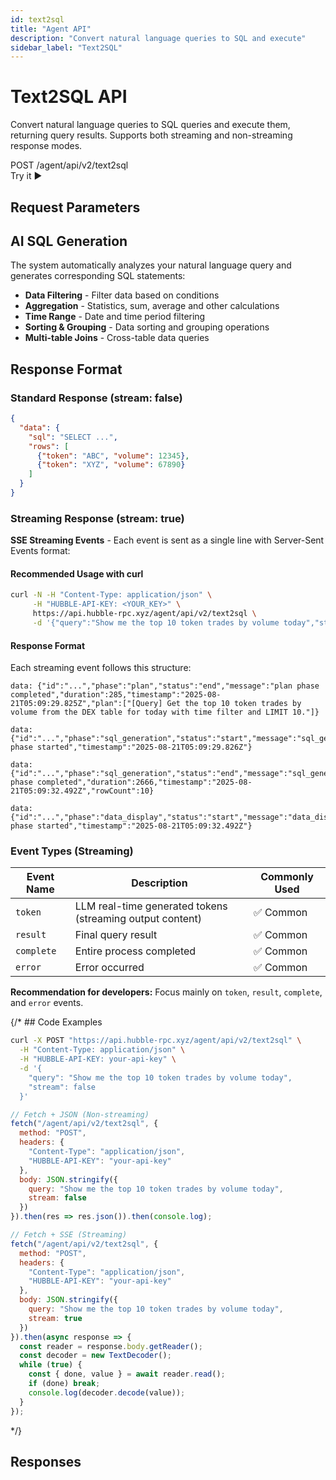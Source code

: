 ```yaml
---
id: text2sql
title: "Agent API"
description: "Convert natural language queries to SQL and execute"
sidebar_label: "Text2SQL"
---
```



# Text2SQL API

Convert natural language queries to SQL queries and execute them, returning query results. Supports both streaming and non-streaming response modes.

<div className="api-header">
  <div className="api-info">
    <span className="api-method">POST</span>
    <span className="api-path">/agent/api/v2/text2sql</span>
  </div>
  <ApiPlaygroundButton 
    initialApi="text2sql" 
    initialEndpoint="text2sql-conversion"
    className="api-try-button"
  >
    Try it ▶
  </ApiPlaygroundButton>
</div>

## Request Parameters

<RequestParametersTable apiId="text2sql" endpointId="text2sql-conversion" />

## AI SQL Generation

The system automatically analyzes your natural language query and generates corresponding SQL statements:

- **Data Filtering** - Filter data based on conditions
- **Aggregation** - Statistics, sum, average and other calculations
- **Time Range** - Date and time period filtering
- **Sorting & Grouping** - Data sorting and grouping operations
- **Multi-table Joins** - Cross-table data queries

## Response Format

### Standard Response (stream: false)

```json
{
  "data": {
    "sql": "SELECT ...",
    "rows": [
      {"token": "ABC", "volume": 12345},
      {"token": "XYZ", "volume": 67890}
    ]
  }
}
```

### Streaming Response (stream: true)

**SSE Streaming Events** - Each event is sent as a single line with Server-Sent Events format:

#### Recommended Usage with curl

```bash
curl -N -H "Content-Type: application/json" \
     -H "HUBBLE-API-KEY: <YOUR_KEY>" \
     https://api.hubble-rpc.xyz/agent/api/v2/text2sql \
     -d '{"query":"Show me the top 10 token trades by volume today","stream":true}'
```

#### Response Format

Each streaming event follows this structure:

```
data: {"id":"...","phase":"plan","status":"end","message":"plan phase completed","duration":285,"timestamp":"2025-08-21T05:09:29.825Z","plan":["[Query] Get the top 10 token trades by volume from the DEX table for today with time filter and LIMIT 10."]}

data: {"id":"...","phase":"sql_generation","status":"start","message":"sql_generation phase started","timestamp":"2025-08-21T05:09:29.826Z"}

data: {"id":"...","phase":"sql_generation","status":"end","message":"sql_generation phase completed","duration":2666,"timestamp":"2025-08-21T05:09:32.492Z","rowCount":10}

data: {"id":"...","phase":"data_display","status":"start","message":"data_display phase started","timestamp":"2025-08-21T05:09:32.492Z"}
```

### Event Types (Streaming)

| Event Name | Description | Commonly Used |
|------------|-------------|---------------|
| `token` | LLM real-time generated tokens (streaming output content) | ✅ Common |
| `result` | Final query result | ✅ Common |
| `complete` | Entire process completed | ✅ Common |
| `error` | Error occurred | ✅ Common |

**Recommendation for developers:** Focus mainly on `token`, `result`, `complete`, and `error` events.

{/* ## Code Examples

<Tabs>
  <TabItem value="curl" label="cURL">

```bash
curl -X POST "https://api.hubble-rpc.xyz/agent/api/v2/text2sql" \
  -H "Content-Type: application/json" \
  -H "HUBBLE-API-KEY: your-api-key" \
  -d '{
    "query": "Show me the top 10 token trades by volume today",
    "stream": false
  }'
```

  </TabItem>
  <TabItem value="javascript" label="JavaScript">

```javascript
// Fetch + JSON (Non-streaming)
fetch("/agent/api/v2/text2sql", {
  method: "POST",
  headers: {
    "Content-Type": "application/json",
    "HUBBLE-API-KEY": "your-api-key"
  },
  body: JSON.stringify({
    query: "Show me the top 10 token trades by volume today",
    stream: false
  })
}).then(res => res.json()).then(console.log);

// Fetch + SSE (Streaming)
fetch("/agent/api/v2/text2sql", {
  method: "POST",
  headers: {
    "Content-Type": "application/json",
    "HUBBLE-API-KEY": "your-api-key"
  },
  body: JSON.stringify({
    query: "Show me the top 10 token trades by volume today",
    stream: true
  })
}).then(async response => {
  const reader = response.body.getReader();
  const decoder = new TextDecoder();
  while (true) {
    const { done, value } = await reader.read();
    if (done) break;
    console.log(decoder.decode(value));
  }
});
```

  </TabItem>
</Tabs> */}

## Responses

<ResponseTabs apiId="text2sql" endpointId="text2sql-conversion" />